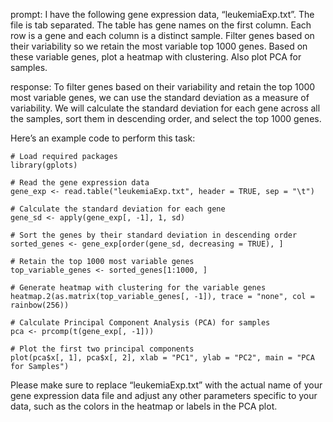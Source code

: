 prompt:
I have the following gene expression data, "leukemiaExp.txt". The file is tab separated. The table has gene names on the first column. Each row is a gene and each column is a distinct sample. Filter genes based on their variability so we retain the most variable top 1000 genes. Based on these variable genes, plot a heatmap with clustering. Also plot PCA for samples.

response:
To filter genes based on their variability and retain the top 1000 most variable genes, we can use the standard deviation as a measure of variability. We will calculate the standard deviation for each gene across all the samples, sort them in descending order, and select the top 1000 genes.

Here's an example code to perform this task:

```
# Load required packages
library(gplots)

# Read the gene expression data
gene_exp <- read.table("leukemiaExp.txt", header = TRUE, sep = "\t")

# Calculate the standard deviation for each gene
gene_sd <- apply(gene_exp[, -1], 1, sd)

# Sort the genes by their standard deviation in descending order
sorted_genes <- gene_exp[order(gene_sd, decreasing = TRUE), ]

# Retain the top 1000 most variable genes
top_variable_genes <- sorted_genes[1:1000, ]

# Generate heatmap with clustering for the variable genes
heatmap.2(as.matrix(top_variable_genes[, -1]), trace = "none", col = rainbow(256))

# Calculate Principal Component Analysis (PCA) for samples
pca <- prcomp(t(gene_exp[, -1]))

# Plot the first two principal components
plot(pca$x[, 1], pca$x[, 2], xlab = "PC1", ylab = "PC2", main = "PCA for Samples")
```

Please make sure to replace "leukemiaExp.txt" with the actual name of your gene expression data file and adjust any other parameters specific to your data, such as the colors in the heatmap or labels in the PCA plot.
